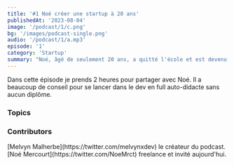 ```yaml
---
title: '#1 Noé créer une startup à 20 ans'
publishedAt: '2023-08-04'
image: '/podcast/1/c.png'
bg: '/images/podcast-single.png'
audio: '/podcast/1/a.mp3'
episode: '1'
category: 'Startup'
summary: "Noé, âgé de seulement 20 ans, a quitté l'école et est devenu indépendant. Il trouve des clients free-lance grâce à TikTok et, pendant son temps libre, il lève des fonds pour créer une application mobile."
---
```


Dans cette épisode je prends 2 heures pour partager avec Noé. Il a beaucoup de conseil pour se lancer dans le dev en full auto-didacte sans aucun diplôme.

### Topics

<AudioBookmark time="0:25" text="Jason's first podcast ever" />
<AudioBookmark time="0:53" text="Helen's been on other podcasts: Startups for the Rest of Us, Indie Bites, Indie Worldwide" />
<AudioBookmark time="1:22" text="Should we invest in the 'auto publish to YouTube' feature?" />
<AudioBookmark time="1:41" text="The best features the ones that feel like 'magic' when a customer uses them" />
<AudioBookmark time="2:01" text="The 'wait and see' product development philosophy" />
<AudioBookmark time="2:24" text="A new podcast website builder CMS and website designs" />
<AudioBookmark time="2:45" text="Making a few new podcast website themes" />
<AudioBookmark time="2:57" text="How we run our weekly team meetings" />

### Contributors

<Contributor>
[Melvyn Malherbe](https://twitter.com/melvynxdev) le créateur du podcast.
</Contributor>
<Contributor>
[Noé Mercourt](https://twitter.com/NoeMrct) freelance et invité aujourd'hui.
</Contributor>